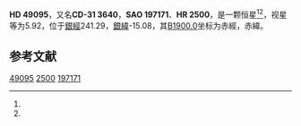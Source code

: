 {{Starbox begin
| name = HD 49095
}}
{{Starbox observe
| epoch = [[J2000.0|J2000.0]]
| constell = {{星座名待查}}<ref name=SIMBAD>{{cite web
 | url=http://simbad.u-strasbg.fr/simbad/sim-id?Ident=HR+2500
 | title =Pulsating variable Star
 | publisher=Centre de Données astronomiques de Strasbourg
 | work=SIMBAD
 | accessdate=2012-07-13}}</ref><ref name=DATA>{{cite web
 | url=http://vizier.u-strasbg.fr/viz-bin/VizieR-5?-out.add=.&-source=5050&-corr=PK=HR&-out.max=9999&HR=2500
 | title=VizieR Detailed Page
 | accessdate=2012-07-13
 | archive-date=2016-03-05
 | archive-url=https://web.archive.org/web/20160305213854/http://vizier.u-strasbg.fr/viz-bin/VizieR-5?-out.add=.&-source=5050&-corr=PK=HR&-out.max=9999&HR=2500
 | dead-url=no
 }}</ref>
| 星官 = 
| ra = {{RA|6|45|22.8}}<ref name=SIMBAD /><ref name=DATA />
| dec = {{DEC|-31|47|37}}<ref name=SIMBAD /><ref name=DATA />
| appmag_v = 5.92<ref name=SIMBAD /><ref name=DATA />
}}
{{Starbox character
| class = F6V<ref name=SIMBAD /><ref name=DATA />
| b-v = 0.48<ref name=SIMBAD /><ref name=DATA />
| u-b = -0.03<ref name=SIMBAD /><ref name=DATA />
| r-i = <ref name=SIMBAD /><ref name=DATA />
| variable = 
}}
{{Starbox astrometry
| radial_v = -0.03
| prop_mo_ra = 32
| parallax = 0.051
| p_error = 
}}
{{Starbox catalog
| names =CD-31 3640，[[SAO星表|SAO]] 197171，[[HD星表|HD]] 49095，[[HR星表|HR]] 2500}}
{{Starbox reference |Simbad=HR+2500}}
{{Starbox end}}

'''HD 49095'''，又名'''CD-31 3640'''，'''SAO 197171'''、'''HR 2500'''，是一颗恒星<ref name=SIMBAD /><ref name=DATA />，视星等为5.92，位于[[銀道座標系|銀經]]241.29，[[銀道座標系|銀緯]]-15.08，其[[B1900.0|B1900.0]]坐标为赤經{{RA|6|41|38.4}}，赤緯{{DEC|-31|-15.08|47}}。

== 参考文献 ==
{{reflist}}

{{star-stub}}

[[Category:HD和HDE天體|49095]]
[[Category:HR天體|2500]]
[[Category:SAO天體|197171]]
